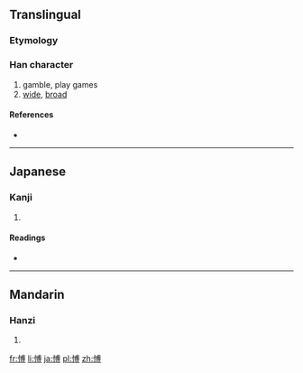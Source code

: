 {{also|博}}
==Translingual==

===Etymology===
{{Han compound|心|尃|c1=s|c2=p|t1=heart|ls=psc}}

===Han character===
{{Han char|rn=61|rad=心|as=10|sn=13|four=|canj=心戈月戈 (PIBI)}}

# gamble, play games
# [[wide]], [[broad]]

====References====
* {{Han ref|kx=0397.040|dkj=11028|hdz=42336.030|uh=613D|ud=24893}}

----

==Japanese==

===Kanji===
{{ja-kanji|grade=|rs=心10}}

# {{defn|Japanese|sort=心10}}

====Readings====
* {{ja-readings|on=[[はく]] (haku)|kun=[[ひろい]] (hiroi), [[ひろめる]] (hiromeru)}}

----

==Mandarin==

===Hanzi===
{{cmn-hanzi|pin=[[bó]] ([[bo2]])|wg=po<sup>2</sup>}}

# {{defn|Mandarin|sort=心10}}

[[fr:愽]]
[[li:愽]]
[[ja:愽]]
[[pl:愽]]
[[zh:愽]]